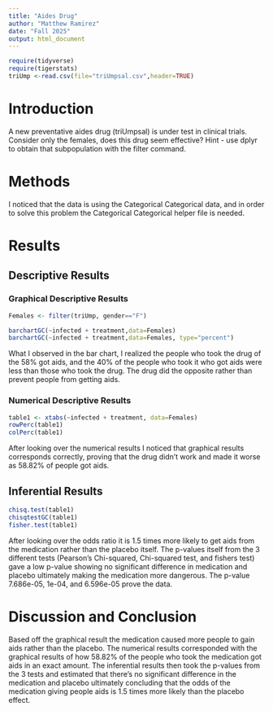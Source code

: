 ```yaml
---
title: "Aides Drug"
author: "Matthew Ramirez"
date: "Fall 2025"
output: html_document
---
```


```r
require(tidyverse)
require(tigerstats)
triUmp <-read.csv(file="triUmpsal.csv",header=TRUE)
```

# Introduction

<!--In this section you explain what you are trying to show.  Where did the data come from?  What is the research or other question you are trying to answer?.  If you skimp in this section expect to be marked down in your grade. Paint a picture of the project a couple of paragraphs is expected!-->

A new  preventative aides drug (triUmpsal) is under test in clinical trials. Consider only the females, does this drug seem effective?  Hint - use dplyr to obtain that subpopulation with the filter command.

# Methods

<!--Decide on your methods:  use "variable analysis" or other appropriate descriptors.  Make sure to choose at least one graphical method and at least one numerical method. Discuss what data manipulations may be needed for example subsetting or other binning procedures and what sort of graphical displays and inferential tools will be used!-->

I noticed that the data is using the Categorical Categorical data, and in order to solve this problem the Categorical Categorical helper file is needed.

# Results

<!--Divide this section into two sub-sections:  One for your descriptive  results and one for your inferential results.!-->

## Descriptive Results

### Graphical Descriptive Results

<!--Graphical results here.  Make sure to show your code.  Provide appropriate labels for axes, giving units if possible, and provide a good title for the graph, too.  Use the graphical results to describe the patterns if any that exist in the data as focused toward the research question. Bottom line is to explain the features of the graph that are relevant to conforming or departing to what is expected by your null hypothesis !-->

```r
Females <- filter(triUmp, gender=="F")
```

```r
barchartGC(~infected + treatment,data=Females)
barchartGC(~infected + treatment,data=Females, type="percent")

```

What I observed in the bar chart, I realized the people who took the drug of the 58% got aids, and the 40% of the people who took it who got aids were less than those who took the drug. The drug did the opposite rather than prevent people from getting aids.

### Numerical Descriptive Results

<!--Numerical results go here. Use the numerical results to describe the patterns if any that exist in the data as focused toward the research question!-->

```r
table1 <- xtabs(~infected + treatment, data=Females)
rowPerc(table1)
colPerc(table1)
```

After looking over the numerical results I noticed that graphical results corresponds correctly, proving that the drug didn't work and made it worse as 58.82% of people got aids.

## Inferential Results

<!--State hypothesis clearly.  Make sure your discussion of the inferential test covers all the aspects that the test output produces, such as test statistic, p-value etc.  Make a decision about the null hypothesis, explain the assumptions on which the selected test/procedure was based, and why the chosen procedure satisfys the assumptions and is appropriate to answer the research question!-->

```r
chisq.test(table1)
chisqtestGC(table1)
fisher.test(table1)
```

After looking over the odds ratio it is 1.5 times more likely to get aids from the medication rather than the placebo itself. The p-values itself from the 3 different tests (Pearson's Chi-squared, Chi-squared test, and fishers test) gave a low p-value showing no significant difference in medication and placebo ultimately making the medication more dangerous. The p-value 7.686e-05, 1e-04, and 6.596e-05 prove the data.

# Discussion and Conclusion

<!--Discussion and conclusion here.  If you found a relationship be sure to consider whether the relationship occurs because one of the variavbles causes the other, or whether they perhasps are related for some other reason.  Watch the chapter 6 videos from the GeorgeTown videos collection.!-->

Based off the graphical result the medication caused more people to gain aids rather than the placebo. The numerical results corresponded with the graphical results of how 58.82% of the people who took the medication got aids in an exact amount. The inferential results then took the p-values from the 3 tests and estimated that there's no significant difference in the medication and placebo ultimately concluding that the odds of the medication giving people aids is 1.5 times more likely than the placebo effect.
